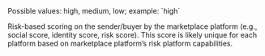 <ResponseField name="sender_popularity_score" type="string">
Possible values: high, medium, low; example: `high`

Risk-based scoring on the sender/buyer by the marketplace platform (e.g., social score, identity score, risk score). This score is likely unique for each platform based on marketplace platform’s risk platform capabilities.
</ResponseField>
